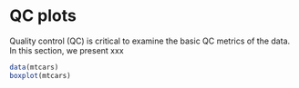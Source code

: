 # QC plots

Quality control (QC) is critical to examine the basic QC metrics of the data. In this section, we present xxx

```r
data(mtcars)
boxplot(mtcars)
```